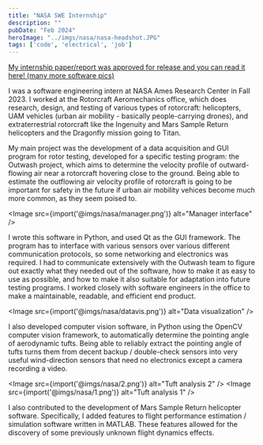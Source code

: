 ```yaml
---
title: "NASA SWE Internship"
description: ""
pubDate: "Feb 2024"
heroImage: "../imgs/nasa/nasa-headshot.JPG"
tags: ['code', 'electrical', 'job']
---
```


[My internship paper/report was approved for release and you can read it here! (many more software pics)](/src/content/NASA_paper.pdf)

I was a software engineering intern at NASA Ames Research Center in Fall 2023. I worked at the Rotorcraft Aeromechanics office, which does research, design, and testing of various types of rotorcraft: helicopters, UAM vehicles (urban air mobility - basically people-carrying drones), and extraterrestrial rotorcraft like the Ingenuity and Mars Sample Return helicopters and the Dragonfly mission going to Titan.

My main project was the development of a data acquisition and GUI program for rotor testing, developed for a specific testing program: the Outwash project, which aims to determine the velocity profile of outward-flowing air near a rotorcraft hovering close to the ground. Being able to estimate the outflowing air velocity profile of rotorcraft is going to be important for safety in the future if urban air mobility vehices become much more common, as they seem poised to.


<Image src={import('@imgs/nasa/manager.png')} alt="Manager interface" />

I wrote this software in Python, and used Qt as the GUI framework. The program has to interface with various sensors over various different communication protocols, so some networking and electronics was required. I had to communicate extensively with the Outwash team to figure out exactly what they needed out of the software, how to make it as easy to use as possible, and how to make it also suitable for adaptation into future testing programs. I worked closely with software engineers in the office to make a maintainable, readable, and efficient end product.

<Image src={import('@imgs/nasa/datavis.png')} alt="Data visualization" />

I also developed computer vision software, in Python using the OpenCV computer vision framework, to automatically determine the pointing angle of aerodynamic tufts. Being able to reliably extract the pointing angle of tufts turns them from decent backup / double-check sensors into very useful wind-direction sensors that need no electronics except a camera recording a video.

<Image src={import('@imgs/nasa/2.png')} alt="Tuft analysis 2" />
<Image src={import('@imgs/nasa/1.png')} alt="Tuft analysis 1" />

I also contributed to the development of Mars Sample Return helicopter software. Specifically, I added features to flight performance estimation / simulation software written in MATLAB. These features allowed for the discovery of some previously unknown flight dynamics effects.